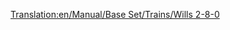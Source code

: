 [[Translation:en/Manual/Base Set/Trains/Wills 2-8-0]]
{{en/Manual/Base Set/Trains/Trains|Cost=£16,406 ($32,812)
|Speed=88 kph (55 mph)
|Weight=145 t
|Power=1,100 hp (820 kW)
|Annual=£2,132 ($4,264)
|Designed=1945
|Lifespan=21
|Capacity=N/A
|Description=
|Real-life=Various 2-8-0 trains exist. Which one the Transport Tycoon version is based on is at this moment not certain.
}}